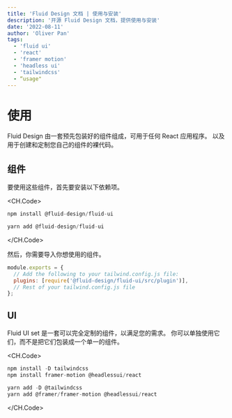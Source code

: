 ```yaml
---
title: 'Fluid Design 文档 | 使用与安装'
description: '开源 Fluid Design 文档，提供使用与安装'
date: '2022-08-11'
author: 'Oliver Pan'
tags:
  - 'fluid ui'
  - 'react'
  - 'framer motion'
  - 'headless ui'
  - 'tailwindcss'
  - “usage"
---
```


# 使用

Fluid Design 由一套预先包装好的组件组成，可用于任何 React 应用程序。
以及用于创建和定制您自己的组件的裸代码。

## 组件

要使用这些组件，首先要安装以下依赖项。

<CH.Code>
    
```js npm 
npm install @fluid-design/fluid-ui
```

```js yarn
yarn add @fluid-design/fluid-ui
```

</CH.Code>

然后，你需要导入你想使用的组件。

```js tailwind.config.js
module.exports = {
  // Add the following to your tailwind.config.js file:
  plugins: [require('@fluid-design/fluid-ui/src/plugin')],
  // Rest of your tailwind.config.js file
};
```

## UI

Fluid UI set 是一套可以完全定制的组件，以满足您的需求。
你可以单独使用它们，而不是把它们包装成一个单一的组件。

<CH.Code>

```js npm
npm install -D tailwindcss
npm install framer-motion @headlessui/react
```

```js yarn
yarn add -D @tailwindcss
yarn add @framer/framer-motion @headlessui/react
```

</CH.Code>
